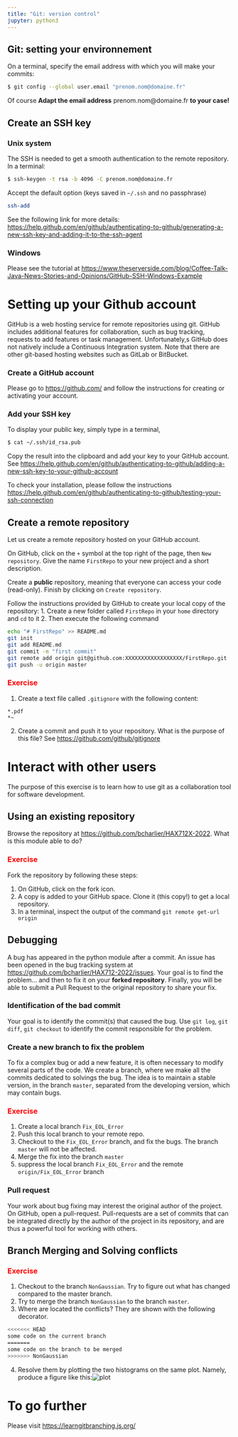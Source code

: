 ```yaml
---
title: "Git: version control"
jupyter: python3
---
```


## Git: setting your environnement

On a terminal, specify the email address with which you will make your commits:
```bash
$ git config --global user.email "prenom.nom@domaine.fr"
```
Of course **Adapt the email address** prenom.nom@domaine.fr **to your case!**

## Create an SSH key

### Unix system

The SSH is needed to get a smooth authentication to the remote repository. In a terminal:
```bash
$ ssh-keygen -t rsa -b 4096 -C prenom.nom@domaine.fr
```
Accept the default option (keys saved in `~/.ssh` and no passphrase)

```bash
ssh-add
```
See the following link for more details: <https://help.github.com/en/github/authenticating-to-github/generating-a-new-ssh-key-and-adding-it-to-the-ssh-agent>

### Windows

Please see the tutorial at <https://www.theserverside.com/blog/Coffee-Talk-Java-News-Stories-and-Opinions/GitHub-SSH-Windows-Example>

# Setting up your Github account

GitHub is a web hosting service for remote repositories using git. GitHub includes additional features for collaboration, such as bug tracking, requests to add features or task management. Unfortunately,s GitHub does not natively include a Continuous Integration system. Note that there are other git-based hosting websites such as GitLab or BitBucket.

### Create a GitHub account

Please go to <https://github.com/> and follow the instructions for creating or activating your account.

### Add your SSH key

To display your public key, simply type in a terminal,
```bash
$ cat ~/.ssh/id_rsa.pub
```
Copy the result into the clipboard and add your key to your GitHub account. See <https://help.github.com/en/github/authenticating-to-github/adding-a-new-ssh-key-to-your-github-account>

To check your installation, please follow the instructions <https://help.github.com/en/github/authenticating-to-github/testing-your-ssh-connection>

## Create a remote repository

Let us create a remote repository hosted on your GitHub account.

On GitHub, click on the `+` symbol at the top right of the page, then `New repository`. Give the name `FirstRepo` to your new project and a short description.

Create a **public** repository, meaning that everyone can access your code (read-only). Finish by clicking on `Create repository`.


Follow the instructions provided by GitHub to create your local copy of the repository:
1. Create a new folder called `FirstRepo` in your `home` directory and `cd` to it
2. Then execute the following command
```bash
echo "# FirstRepo" >> README.md
git init
git add README.md
git commit -m "first commit"
git remote add origin git@github.com:XXXXXXXXXXXXXXXXXX/FirstRepo.git
git push -u origin master
```

### <font color='red'> Exercise </font>

  1. Create a text file called `.gitignore` with the following content:
```
*.pdf
*~
```
  2. Create a commit and push it to your repository. What is the purpose of this file? See <https://github.com/github/gitignore>


# Interact with other users

The purpose of this exercise is to learn how to use git as a collaboration tool for software development.

## Using an existing repository

Browse the repository at <https://github.com/bcharlier/HAX712X-2022>. What is this module able to do?



### <font color='red'>Exercise</font>
Fork the repository by following these steps:

  1. On GitHub, click on the fork icon.
  2. A copy is added to your GitHub space. Clone it (this copy!) to get a local repository.
  3. In a terminal, inspect the output of the command `git remote get-url origin`

## Debugging

A bug has appeared in the python module after a commit. An issue has been opened in the bug tracking system at <https://github.com/bcharlier/HAX712-2022/issues>. Your goal is to find the problem... and then to fix it on your **forked repository**. Finally, you will be able to submit a Pull Request to the original repository to share your fix.

### Identification of the bad commit

Your goal is to identify the commit(s) that caused the bug. Use `git log`, `git diff`, `git checkout` to identify the commit responsible for the problem.

### Create a new branch to fix the problem

To fix a complex bug or add a new feature, it is often necessary to modify several parts of the code.
We create a branch, where we make all the commits dedicated to solvings the bug. The idea is to maintain a stable version, in the branch `master`, separated from the developing version, which may contain bugs.


### <font color='red'> Exercise</font>

  1. Create a local branch `Fix_EOL_Error`
  2. Push this local branch to your remote repo.
  3. Checkout to the `Fix_EOL_Error` branch, and fix the bugs. The branch `master` will not be affected.
  4. Merge the fix into the branch `master`
  5. suppress the local branch `Fix_EOL_Error` and the remote `origin/Fix_EOL_Error` branch



### Pull request

Your work about bug fixing may interest the original author of the project. On GitHub, open a pull-request. Pull-requests are a set of commits that can be integrated directly by the author of the project in its repository, and are thus a powerful tool for working with others.

## Branch Merging and Solving conflicts


### <font color='red'>Exercise</font>

  1. Checkout to the branch `NonGaussian`. Try to figure out what has changed compared to the master branch. 
  2. Try to merge the branch `NonGaussian` to the branch `master`.
  3. Where are located the conflicts? They are shown with the following decorator.
  ```bash
  <<<<<<< HEAD
  some code on the current branch
  =======
  some code on the branch to be merged
  >>>>>>> NonGaussian
  ```
  4. Resolve them by plotting the two histograms on the same plot. Namely, produce a figure like this:![plot](plot.png)


# To go further

Please visit <https://learngitbranching.js.org/>

